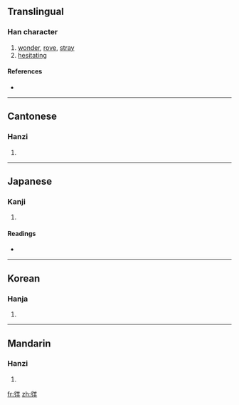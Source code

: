 ==Translingual==

===Han character===
{{Han char|rn=60|rad=彳|as=06|sn=9|four=2825<sub>1</sub>|canj=竹人廿手 (HOTQ)}}

# [[wonder]], [[rove]], [[stray]]
# [[hesitating]]

====References====
* {{Han ref|kx=0366.140|dkj=10094|dj=0687.080|hdz=20820.020|uh=5F89|ud=24457|bh=ABE2|bd=44002}}

----

==Cantonese==

===Hanzi===
{{yue-hanzi|jyut=|y=yeung4}}

# {{defn|Cantonese|sort=彳06}}

----

==Japanese==

===Kanji===
{{ja-kanji|grade=|rs=彳06}}

# {{defn|Japanese|sort=彳06}}

====Readings====
* {{ja-readings|on=[[よう]] (yō)|kun=[[さまよう]] (samayou)}}

----

==Korean==

===Hanja===
{{ko-hanja|hangeul=양|eumhun=|rv=yang|mr=yang|y=yang}}

# {{defn|Korean|sort=彳06}}

----

==Mandarin==

===Hanzi===
{{cmn-hanzi|pin=[[yáng]] ([[yang2]])|wg=yang<sup>2</sup>}}

# {{defn|Mandarin|sort=彳06}}

[[fr:徉]]
[[zh:徉]]